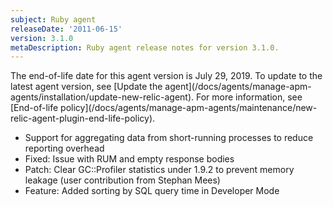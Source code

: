 ```yaml
---
subject: Ruby agent
releaseDate: '2011-06-15'
version: 3.1.0
metaDescription: Ruby agent release notes for version 3.1.0.
---
```


<Callout variant="important">
  The end-of-life date for this agent version is July 29, 2019. To update to the latest agent version, see [Update the agent](/docs/agents/manage-apm-agents/installation/update-new-relic-agent). For more information, see [End-of-life policy](/docs/agents/manage-apm-agents/maintenance/new-relic-agent-plugin-end-life-policy).
</Callout>

* Support for aggregating data from short-running processes to reduce reporting overhead
* Fixed: Issue with RUM and empty response bodies
* Patch: Clear GC::Profiler statistics under 1.9.2 to prevent memory leakage (user contribution from Stephan Mees)
* Feature: Added sorting by SQL query time in Developer Mode
